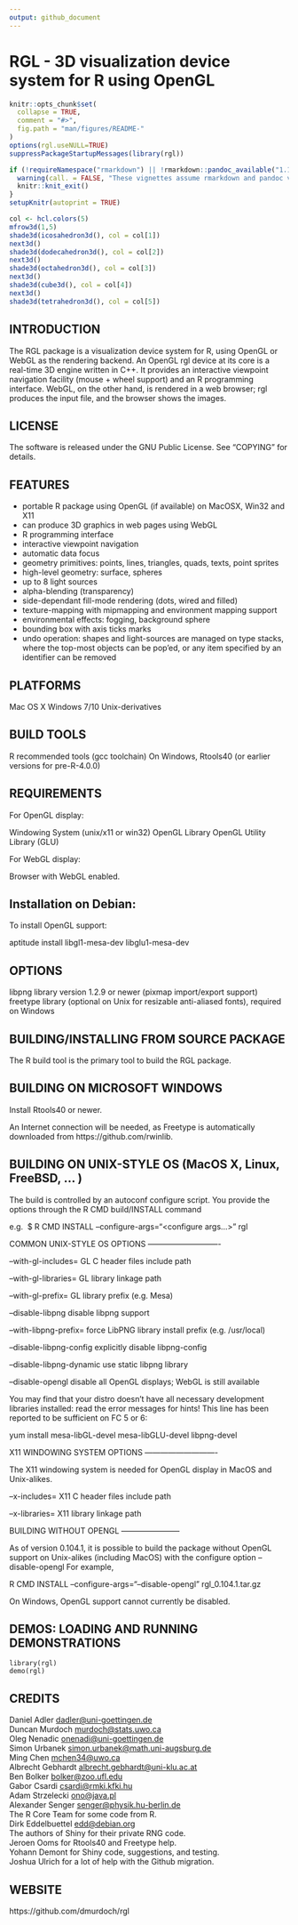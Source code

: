 ```yaml
---
output: github_document
---
```


<!-- README.md is generated from README.Rmd. Please edit that file -->

RGL - 3D visualization device system for R using OpenGL
=======================================================

```r
knitr::opts_chunk$set(
  collapse = TRUE,
  comment = "#>",
  fig.path = "man/figures/README-"
)
options(rgl.useNULL=TRUE)
suppressPackageStartupMessages(library(rgl))

if (!requireNamespace("rmarkdown") || !rmarkdown::pandoc_available("1.14")) {
  warning(call. = FALSE, "These vignettes assume rmarkdown and pandoc version 1.14.  These were not found. Older versions will not work.")
  knitr::knit_exit()
}
setupKnitr(autoprint = TRUE)
```

```r
col <- hcl.colors(5)
mfrow3d(1,5)
shade3d(icosahedron3d(), col = col[1])
next3d()
shade3d(dodecahedron3d(), col = col[2])
next3d()
shade3d(octahedron3d(), col = col[3])
next3d()
shade3d(cube3d(), col = col[4])
next3d()
shade3d(tetrahedron3d(), col = col[5])
```

INTRODUCTION
------------
The RGL package is a visualization device system for R, using 
OpenGL or WebGL as the rendering backend. An OpenGL rgl device 
at its core is a real-time 3D engine written in C++. It provides an 
interactive viewpoint navigation facility (mouse + wheel support)
and an R programming interface.  WebGL, on the other hand, is
rendered in a web browser; rgl produces the input file, and the 
browser shows the images.


LICENSE
-------
The software is released under the GNU Public License. 
See "COPYING" for details.


FEATURES
--------
- portable R package using OpenGL (if available) on MacOSX, Win32 and X11
- can produce 3D graphics in web pages using WebGL
- R programming interface 
- interactive viewpoint navigation
- automatic data focus
- geometry primitives: 
  points, lines, triangles, quads, texts, point sprites
- high-level geometry:
  surface, spheres
- up to 8 light sources
- alpha-blending (transparency)
- side-dependant fill-mode rendering (dots, wired and filled)
- texture-mapping with mipmapping and environment mapping support
- environmental effects:
  fogging, background sphere
- bounding box with axis ticks marks
- undo operation:
  shapes and light-sources are managed on type stacks,
  where the top-most objects can be pop'ed, or any item specified by
  an identifier can be removed


PLATFORMS
---------
Mac OS X
Windows 7/10
Unix-derivatives


BUILD TOOLS
-----------
R recommended tools (gcc toolchain)
On Windows, Rtools40 (or earlier versions for pre-R-4.0.0)

REQUIREMENTS
------------
For OpenGL display:

Windowing System (unix/x11 or win32)
OpenGL Library 
OpenGL Utility Library (GLU)

For WebGL display:

Browser with WebGL enabled.

Installation on Debian:
-----------------------

To install OpenGL support:

aptitude install libgl1-mesa-dev libglu1-mesa-dev


OPTIONS
-------
libpng library version 1.2.9 or newer (pixmap import/export support)
freetype library (optional on Unix for resizable 
anti-aliased fonts), required on Windows


BUILDING/INSTALLING FROM SOURCE PACKAGE
---------------------------------------
The R build tool is the primary tool to build the RGL package.


BUILDING ON MICROSOFT WINDOWS
-----------------------------

Install Rtools40 or newer.

An Internet connection will be needed, as Freetype is
automatically downloaded from https://github.com/rwinlib.



BUILDING ON UNIX-STYLE OS (MacOS X, Linux, FreeBSD, ... ) 
---------------------------------------------------------

The build is controlled by an autoconf configure script.
You provide the options through the R CMD build/INSTALL command

  e.g. 
    $ R CMD INSTALL --configure-args="<configure args...>" rgl


  COMMON UNIX-STYLE OS OPTIONS
  ----------------------------

  --with-gl-includes=<path>
    GL C header files include path

  --with-gl-libraries=<path>
    GL library linkage path

  --with-gl-prefix=<libprefix>
    GL library prefix (e.g. Mesa)
  
  --disable-libpng
    disable libpng support

  --with-libpng-prefix=<install location>
    force LibPNG library install prefix (e.g. /usr/local)

  --disable-libpng-config
    explicitly disable libpng-config
  
  --disable-libpng-dynamic
    use static libpng library
    
  --disable-opengl
    disable all OpenGL displays; WebGL is still available
    
You may find that your distro doesn't have all necessary development
libraries installed:  read the error messages for hints!  This line
has been reported to be sufficient on FC 5 or 6:

 yum install mesa-libGL-devel mesa-libGLU-devel libpng-devel


  X11 WINDOWING SYSTEM OPTIONS
  ----------------------------

  The X11 windowing system is needed for OpenGL display in MacOS 
  and Unix-alikes.
  
  --x-includes=<path>
    X11 C header files include path

  --x-libraries=<path>
    X11 library linkage path


  BUILDING WITHOUT OPENGL
  -----------------------
  
  As of version 0.104.1, it is possible to build the package without
  OpenGL support on Unix-alikes (including MacOS) with the configure option
  --disable-opengl 
  For example,
  
  R CMD INSTALL --configure-args="--disable-opengl" rgl_0.104.1.tar.gz 
  
  On Windows, OpenGL support cannot currently be disabled.
  
  
DEMOS: LOADING AND RUNNING DEMONSTRATIONS
-------------------------------------------------------

```
library(rgl)
demo(rgl)
```

CREDITS
-------
Daniel Adler <dadler@uni-goettingen.de>  
Duncan Murdoch <murdoch@stats.uwo.ca>  
Oleg Nenadic <onenadi@uni-goettingen.de>  
Simon Urbanek <simon.urbanek@math.uni-augsburg.de>  
Ming Chen <mchen34@uwo.ca>  
Albrecht Gebhardt <albrecht.gebhardt@uni-klu.ac.at>  
Ben Bolker <bolker@zoo.ufl.edu>  
Gabor Csardi <csardi@rmki.kfki.hu>  
Adam Strzelecki <ono@java.pl>  
Alexander Senger <senger@physik.hu-berlin.de>  
The R Core Team for some code from R.  
Dirk Eddelbuettel <edd@debian.org>  
The authors of Shiny for their private RNG code.  
Jeroen Ooms for Rtools40 and Freetype help.  
Yohann Demont for Shiny code, suggestions, and testing.  
Joshua Ulrich for a lot of help with the Github migration.  

WEBSITE
-------
https://github.com/dmurdoch/rgl

